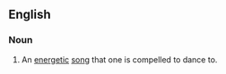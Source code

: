 ==English==

===Noun===
{{en-noun|head=[[toe]] [[tapper]]}}

# {{label|en|informal}} An [[energetic]] [[song]] that one is compelled to dance to.